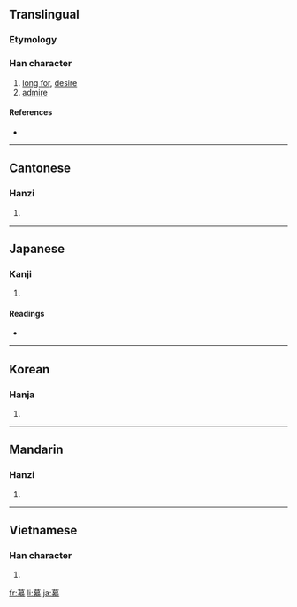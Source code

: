 ==Translingual==

===Etymology===
{{Han compound|莫|心|c1=p|c2=s|t2=heart|ls=psc}}

===Han character===
{{Han char|rn=61|rad=心|as=11|sn=15|four=4433<sub>3</sub>|canj=廿日大心 (TAKP)}}

# [[long for]], [[desire]]
# [[admire]]

====References====
* {{Han ref|kx=0398.320|dkj=11088|dj=0737.270|hdz=42340.030|uh=6155|ud=24917|bh=BC7D|bd=48253}}

----

==Cantonese==

===Hanzi===
{{yue-hanzi|jyut=|y=mou6}}

# {{defn|Cantonese|sort=心11}}

----

==Japanese==

===Kanji===
{{ja-kanji|grade=c|rs=心11}}

# {{defn|Japanese}}

====Readings====
* {{ja-readings|on=[[ぼ]] (bo)|kun=[[したう]] (shitau)}}

----

==Korean==

===Hanja===
{{ko-hanja|hangeul=모|eumhun=|rv=mo|mr=mo|y=mo}}

# {{defn|Korean|sort=心11}}

----

==Mandarin==

===Hanzi===
{{cmn-hanzi|pin=[[mù]] ([[mu4]])|wg=mu<sup>4</sup>}}

# {{defn|Mandarin|sort=心11}}

----

==Vietnamese==

===Han character===
{{vi-hantu|[[mộ]], [[mồ]]|rs=心11}}

# {{defn|Vietnamese|sort=心11}}

[[fr:慕]]
[[li:慕]]
[[ja:慕]]